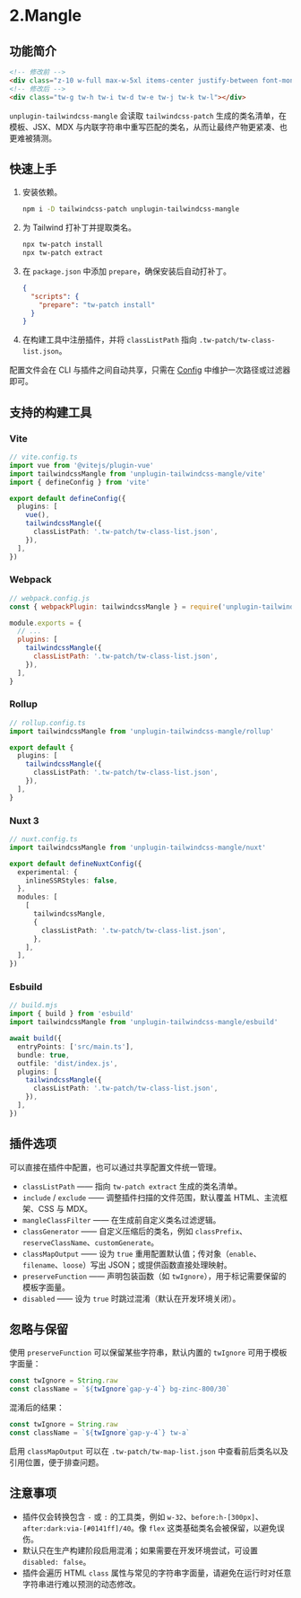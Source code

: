
# 2.Mangle

## 功能简介

```html
<!-- 修改前 -->
<div class="z-10 w-full max-w-5xl items-center justify-between font-mono text-sm lg:flex"></div>
<!-- 修改后 -->
<div class="tw-g tw-h tw-i tw-d tw-e tw-j tw-k tw-l"></div>
```

`unplugin-tailwindcss-mangle` 会读取 `tailwindcss-patch` 生成的类名清单，在模板、JSX、MDX 与内联字符串中重写匹配的类名，从而让最终产物更紧凑、也更难被猜测。

## 快速上手

1. 安装依赖。

   ```sh npm2yarn
   npm i -D tailwindcss-patch unplugin-tailwindcss-mangle
   ```

2. 为 Tailwind 打补丁并提取类名。

   ```sh
   npx tw-patch install
   npx tw-patch extract
   ```

3. 在 `package.json` 中添加 `prepare`，确保安装后自动打补丁。

   ```json
   {
     "scripts": {
       "prepare": "tw-patch install"
     }
   }
   ```

4. 在构建工具中注册插件，并将 `classListPath` 指向 `.tw-patch/tw-class-list.json`。

<Callout type="info">
配置文件会在 CLI 与插件之间自动共享，只需在 <a href="../config">Config</a> 中维护一次路径或过滤器即可。
</Callout>

## 支持的构建工具

### Vite

```ts
// vite.config.ts
import vue from '@vitejs/plugin-vue'
import tailwindcssMangle from 'unplugin-tailwindcss-mangle/vite'
import { defineConfig } from 'vite'

export default defineConfig({
  plugins: [
    vue(),
    tailwindcssMangle({
      classListPath: '.tw-patch/tw-class-list.json',
    }),
  ],
})
```

### Webpack

```js
// webpack.config.js
const { webpackPlugin: tailwindcssMangle } = require('unplugin-tailwindcss-mangle')

module.exports = {
  // ...
  plugins: [
    tailwindcssMangle({
      classListPath: '.tw-patch/tw-class-list.json',
    }),
  ],
}
```

### Rollup

```ts
// rollup.config.ts
import tailwindcssMangle from 'unplugin-tailwindcss-mangle/rollup'

export default {
  plugins: [
    tailwindcssMangle({
      classListPath: '.tw-patch/tw-class-list.json',
    }),
  ],
}
```

### Nuxt 3

```ts
// nuxt.config.ts
import tailwindcssMangle from 'unplugin-tailwindcss-mangle/nuxt'

export default defineNuxtConfig({
  experimental: {
    inlineSSRStyles: false,
  },
  modules: [
    [
      tailwindcssMangle,
      {
        classListPath: '.tw-patch/tw-class-list.json',
      },
    ],
  ],
})
```

### Esbuild

```ts
// build.mjs
import { build } from 'esbuild'
import tailwindcssMangle from 'unplugin-tailwindcss-mangle/esbuild'

await build({
  entryPoints: ['src/main.ts'],
  bundle: true,
  outfile: 'dist/index.js',
  plugins: [
    tailwindcssMangle({
      classListPath: '.tw-patch/tw-class-list.json',
    }),
  ],
})
```

## 插件选项

可以直接在插件中配置，也可以通过共享配置文件统一管理。

- `classListPath` —— 指向 `tw-patch extract` 生成的类名清单。
- `include` / `exclude` —— 调整插件扫描的文件范围，默认覆盖 HTML、主流框架、CSS 与 MDX。
- `mangleClassFilter` —— 在生成前自定义类名过滤逻辑。
- `classGenerator` —— 自定义压缩后的类名，例如 `classPrefix`、`reserveClassName`、`customGenerate`。
- `classMapOutput` —— 设为 `true` 重用配置默认值；传对象（`enable`、`filename`、`loose`）写出 JSON；或提供函数直接处理映射。
- `preserveFunction` —— 声明包装函数（如 `twIgnore`），用于标记需要保留的模板字面量。
- `disabled` —— 设为 `true` 时跳过混淆（默认在开发环境关闭）。

## 忽略与保留

使用 `preserveFunction` 可以保留某些字符串，默认内置的 `twIgnore` 可用于模板字面量：

```js
const twIgnore = String.raw
const className = `${twIgnore`gap-y-4`} bg-zinc-800/30`
```

混淆后的结果：

```js
const twIgnore = String.raw
const className = `${twIgnore`gap-y-4`} tw-a`
```

启用 `classMapOutput` 可以在 `.tw-patch/tw-map-list.json` 中查看前后类名以及引用位置，便于排查问题。

## 注意事项

- 插件仅会转换包含 `-` 或 `:` 的工具类，例如 `w-32`、`before:h-[300px]`、`after:dark:via-[#0141ff]/40`。像 `flex` 这类基础类名会被保留，以避免误伤。
- 默认只在生产构建阶段启用混淆；如果需要在开发环境尝试，可设置 `disabled: false`。
- 插件会遍历 HTML `class` 属性与常见的字符串字面量，请避免在运行时对任意字符串进行难以预测的动态修改。
